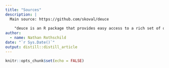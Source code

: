 ```yaml
---
title: "Sources"
description: |
  Main source: https://github.com/skoval/deuce
    
    "deuce is an R package that provides easy access to a rich set of online data on professional tennis. By making tennis data more available to R users, deuce aims to be a useful tool for tennis analysts and a fun resource for teachers of statistics." ~skoval
author:
  - name: Nathan Rothschild
date: "`r Sys.Date()`"
output: distill::distill_article
---
```


```r
knitr::opts_chunk$set(echo = FALSE)
```






